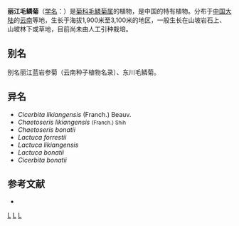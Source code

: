 {{Speciesbox
| genus = Melanoseris
| species = likiangensis
| authority = (Franchet) N. Kilian & Z. H. Wang
| synonyms = 见正文
}}

'''丽江毛鳞菊'''（[[学名|学名]]：{{lang|la|''Melanoseris likiangensis''}}）是[[菊科|菊科]][[毛鳞菊属|毛鳞菊属]]的植物，是中国的特有植物。分布于[[中国大陆|中国大陆]]的[[云南|云南]]等地，生长于海拔1,900米至3,100米的地区，一般生长在山坡岩石上、山坡林下或草地，目前尚未由人工引种栽培。

== 别名 ==
别名丽江蓝岩参菊（云南种子植物名录）、东川毛鳞菊。

== 异名 ==
* ''Cicerbita likiangensis'' (Franch.) Beauv.
* ''Chaetoseris likiangensis'' <small>(Franch.) Shih</small>
* ''Chaetoseris bonatii''
* ''Lactuca forrestii''
* ''Lactuca likiangensis''
* ''Lactuca bonatii''
* ''Cicerbita bonatii''
== 参考文献 ==
<div class="references-small">
* {{cite web| url =http://www.bioinfo.cn/db05/KmzwSpecies.php?action=view&id=4224| title =丽江毛鳞菊| work =《中国高等植物数据库全库》| publisher =中国科学院微生物研究所| author =昆明植物研究所| accessdate =2009-02-24| deadurl =yes| archiveurl =https://web.archive.org/web/20160305005032/http://www.bioinfo.cn/db05/KmzwSpecies.php?action=view&id=4224| archivedate =2016-03-05}}
</div>
{{Taxonbar|from=Q10877535}}

[[Category:毛鳞菊属|L]]
[[Category:中国特有植物|L]]
[[Category:云南植物|L]]